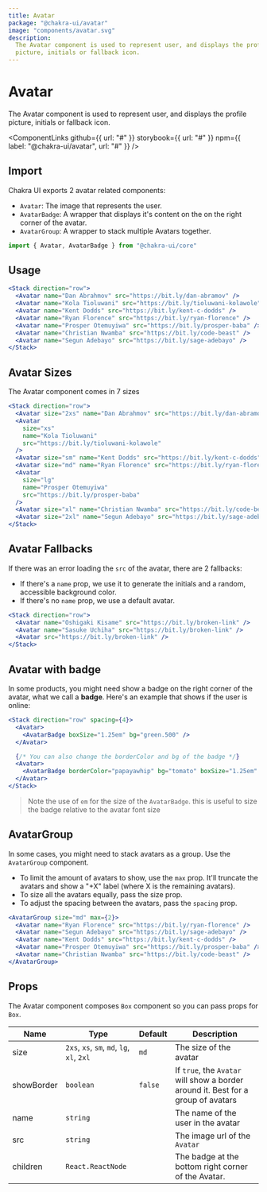 ```yaml
---
title: Avatar
package: "@chakra-ui/avatar"
image: "components/avatar.svg"
description:
  The Avatar component is used to represent user, and displays the profile
  picture, initials or fallback icon.
---
```



# Avatar

The Avatar component is used to represent user, and displays the profile
picture, initials or fallback icon.

<ComponentLinks
  github={{ url: "#" }}
  storybook={{ url: "#" }}
  npm={{ label: "@chakra-ui/avatar", url: "#" }}
/>

<carbon-ad></carbon-ad>

## Import

Chakra UI exports 2 avatar related components:

- `Avatar`: The image that represents the user.
- `AvatarBadge`: A wrapper that displays it's content on the on the right corner
  of the avatar.
- `AvatarGroup`: A wrapper to stack multiple Avatars together.

```js
import { Avatar, AvatarBadge } from "@chakra-ui/core"
```

## Usage

```jsx
<Stack direction="row">
  <Avatar name="Dan Abrahmov" src="https://bit.ly/dan-abramov" />
  <Avatar name="Kola Tioluwani" src="https://bit.ly/tioluwani-kolawole" />
  <Avatar name="Kent Dodds" src="https://bit.ly/kent-c-dodds" />
  <Avatar name="Ryan Florence" src="https://bit.ly/ryan-florence" />
  <Avatar name="Prosper Otemuyiwa" src="https://bit.ly/prosper-baba" />
  <Avatar name="Christian Nwamba" src="https://bit.ly/code-beast" />
  <Avatar name="Segun Adebayo" src="https://bit.ly/sage-adebayo" />
</Stack>
```

## Avatar Sizes

The Avatar component comes in 7 sizes

```jsx
<Stack direction="row">
  <Avatar size="2xs" name="Dan Abrahmov" src="https://bit.ly/dan-abramov" />
  <Avatar
    size="xs"
    name="Kola Tioluwani"
    src="https://bit.ly/tioluwani-kolawole"
  />
  <Avatar size="sm" name="Kent Dodds" src="https://bit.ly/kent-c-dodds" />
  <Avatar size="md" name="Ryan Florence" src="https://bit.ly/ryan-florence" />
  <Avatar
    size="lg"
    name="Prosper Otemuyiwa"
    src="https://bit.ly/prosper-baba"
  />
  <Avatar size="xl" name="Christian Nwamba" src="https://bit.ly/code-beast" />
  <Avatar size="2xl" name="Segun Adebayo" src="https://bit.ly/sage-adebayo" />
</Stack>
```

## Avatar Fallbacks

If there was an error loading the `src` of the avatar, there are 2 fallbacks:

- If there's a `name` prop, we use it to generate the initials and a random,
  accessible background color.
- If there's no `name` prop, we use a default avatar.

```jsx
<Stack direction="row">
  <Avatar name="Oshigaki Kisame" src="https://bit.ly/broken-link" />
  <Avatar name="Sasuke Uchiha" src="https://bit.ly/broken-link" />
  <Avatar src="https://bit.ly/broken-link" />
</Stack>
```

## Avatar with badge

In some products, you might need show a badge on the right corner of the avatar,
what we call a **badge**. Here's an example that shows if the user is online:

```jsx
<Stack direction="row" spacing={4}>
  <Avatar>
    <AvatarBadge boxSize="1.25em" bg="green.500" />
  </Avatar>

  {/* You can also change the borderColor and bg of the badge */}
  <Avatar>
    <AvatarBadge borderColor="papayawhip" bg="tomato" boxSize="1.25em" />
  </Avatar>
</Stack>
```

> Note the use of `em` for the size of the `AvatarBadge`. this is useful to size
> the badge relative to the avatar font size

## AvatarGroup

In some cases, you might need to stack avatars as a group. Use the `AvatarGroup`
component.

- To limit the amount of avatars to show, use the `max` prop. It'll truncate the
  avatars and show a "+X" label (where X is the remaining avatars).
- To size all the avatars equally, pass the size prop.
- To adjust the spacing between the avatars, pass the `spacing` prop.

```jsx
<AvatarGroup size="md" max={2}>
  <Avatar name="Ryan Florence" src="https://bit.ly/ryan-florence" />
  <Avatar name="Segun Adebayo" src="https://bit.ly/sage-adebayo" />
  <Avatar name="Kent Dodds" src="https://bit.ly/kent-c-dodds" />
  <Avatar name="Prosper Otemuyiwa" src="https://bit.ly/prosper-baba" />
  <Avatar name="Christian Nwamba" src="https://bit.ly/code-beast" />
</AvatarGroup>
```

## Props

The Avatar component composes `Box` component so you can pass props for `Box`.

| Name       | Type                                       | Default | Description                                                                       |
| ---------- | ------------------------------------------ | ------- | --------------------------------------------------------------------------------- |
| size       | `2xs`, `xs`, `sm`, `md`, `lg`, `xl`, `2xl` | `md`    | The size of the avatar                                                            |
| showBorder | `boolean`                                  | `false` | If `true`, the `Avatar` will show a border around it. Best for a group of avatars |
| name       | `string`                                   |         | The name of the user in the avatar                                                |
| src        | `string`                                   |         | The image url of the `Avatar`                                                     |
| children   | `React.ReactNode`                          |         | The badge at the bottom right corner of the Avatar.                               |
